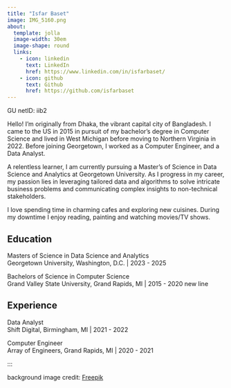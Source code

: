 ```yaml
---
title: "Isfar Baset"
image: IMG_5160.png
about:
  template: jolla
  image-width: 30em
  image-shape: round
  links:
    - icon: linkedin
      text: LinkedIn
      href: https://www.linkedin.com/in/isfarbaset/
    - icon: github
      text: Github
      href: https://github.com/isfarbaset
---
```


<style>
  body {
  background-image: url("https://img.freepik.com/premium-photo/scientific-molecule-background-with-flow-waves-medicine-science-technology-chemistry-wallpaper-o_230610-906.jpg?w=2000");
  background-size: cover;
  background-repeat: no-repeat;
}
  
</style>

GU netID: iib2

Hello! I’m originally from Dhaka, the vibrant capital city of Bangladesh. I came to the US in 2015 in pursuit of my bachelor's degree in Computer Science and lived in West Michigan before moving to Northern Virginia in 2022. Before joining Georgetown, I worked as a Computer Engineer, and a Data Analyst. 

A relentless learner, I am currently pursuing a Master's of Science in Data Science and Analytics at Georgetown University. As I progress in my career, my passion lies in leveraging tailored data and algorithms to solve intricate business problems and communicating complex insights to non-technical stakeholders.

I love spending time in charming cafes and exploring new cuisines. During my downtime I enjoy reading, painting and watching movies/TV shows. 

## Education

Masters of Science in Data Science and Analytics <br>
Georgetown University, Washington, D.C. | 2023 - 2025

Bachelors of Science in Computer Science <br>
Grand Valley State University, Grand Rapids, MI | 2015 - 2020
new line

## Experience

Data Analyst <br>
Shift Digital, Birmingham, MI | 2021 - 2022

Computer Engineer <br>
Array of Engineers, Grand Rapids, MI | 2020 - 2021

:::

background image credit: <a href="https://img.freepik.com/premium-photo/scientific-molecule-background-with-flow-waves-medicine-science-technology-chemistry-wallpaper-o_230610-906.jpg?w=2000">Freepik</a>
